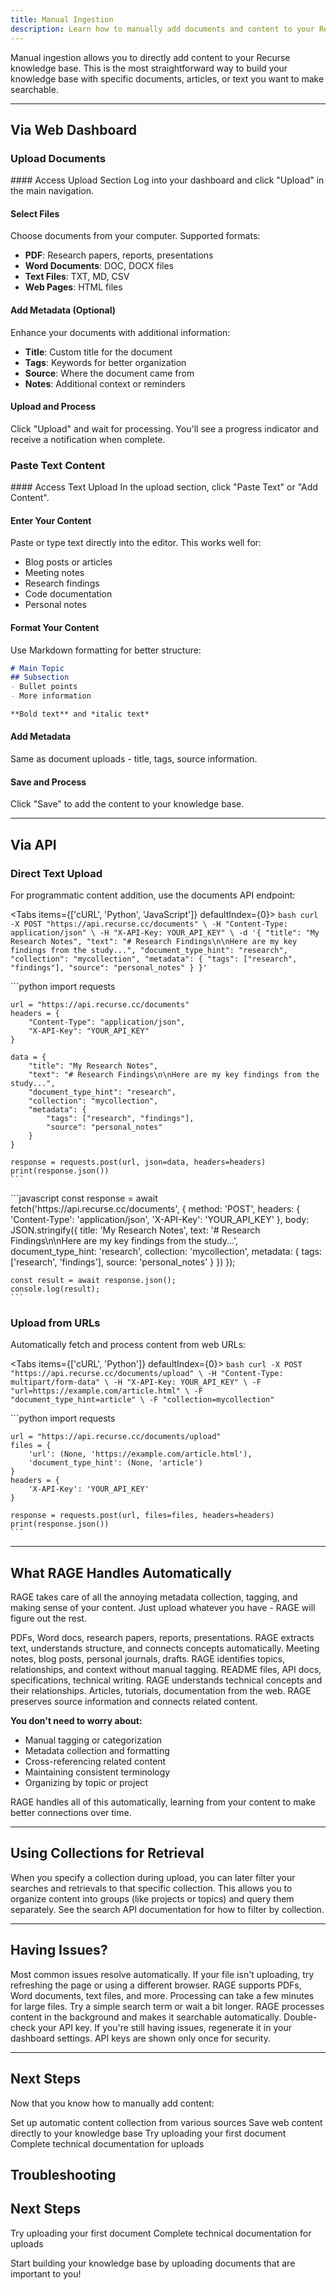 ```yaml
---
title: Manual Ingestion
description: Learn how to manually add documents and content to your Recurse knowledge base
---
```


Manual ingestion allows you to directly add content to your Recurse knowledge base. This is the most straightforward way to build your knowledge base with specific documents, articles, or text you want to make searchable.

---

## Via Web Dashboard

### Upload Documents

<div className='fd-steps [&_h4]:fd-step'>
#### Access Upload Section
Log into your dashboard and click "Upload" in the main navigation.

#### Select Files
Choose documents from your computer. Supported formats:
- **PDF**: Research papers, reports, presentations
- **Word Documents**: DOC, DOCX files
- **Text Files**: TXT, MD, CSV
- **Web Pages**: HTML files

#### Add Metadata (Optional)
Enhance your documents with additional information:
- **Title**: Custom title for the document
- **Tags**: Keywords for better organization
- **Source**: Where the document came from
- **Notes**: Additional context or reminders

#### Upload and Process
Click "Upload" and wait for processing. You'll see a progress indicator and receive a notification when complete.
</div>

### Paste Text Content

<div className='fd-steps [&_h4]:fd-step'>
#### Access Text Upload
In the upload section, click "Paste Text" or "Add Content".

#### Enter Your Content
Paste or type text directly into the editor. This works well for:
- Blog posts or articles
- Meeting notes
- Research findings
- Code documentation
- Personal notes

#### Format Your Content
Use Markdown formatting for better structure:
```markdown
# Main Topic
## Subsection
- Bullet points
- More information

**Bold text** and *italic text*
```

#### Add Metadata
Same as document uploads - title, tags, source information.

#### Save and Process
Click "Save" to add the content to your knowledge base.
</div>

---

## Via API

### Direct Text Upload

For programmatic content addition, use the documents API endpoint:

<Tabs items={['cURL', 'Python', 'JavaScript']} defaultIndex={0}>
  <Tab value="cURL">
    ```bash
    curl -X POST "https://api.recurse.cc/documents" \
      -H "Content-Type: application/json" \
      -H "X-API-Key: YOUR_API_KEY" \
      -d '{
        "title": "My Research Notes",
        "text": "# Research Findings\n\nHere are my key findings from the study...",
        "document_type_hint": "research",
        "collection": "mycollection",
        "metadata": {
          "tags": ["research", "findings"],
          "source": "personal_notes"
        }
      }'
    ```
  </Tab>

  <Tab value="Python">
    ```python
    import requests

    url = "https://api.recurse.cc/documents"
    headers = {
        "Content-Type": "application/json",
        "X-API-Key": "YOUR_API_KEY"
    }

    data = {
        "title": "My Research Notes",
        "text": "# Research Findings\n\nHere are my key findings from the study...",
        "document_type_hint": "research",
        "collection": "mycollection",
        "metadata": {
            "tags": ["research", "findings"],
            "source": "personal_notes"
        }
    }

    response = requests.post(url, json=data, headers=headers)
    print(response.json())
    ```
  </Tab>

  <Tab value="JavaScript">
    ```javascript
    const response = await fetch('https://api.recurse.cc/documents', {
      method: 'POST',
      headers: {
        'Content-Type': 'application/json',
        'X-API-Key': 'YOUR_API_KEY'
      },
      body: JSON.stringify({
        title: 'My Research Notes',
        text: '# Research Findings\n\nHere are my key findings from the study...',
        document_type_hint: 'research',
        collection: 'mycollection',
        metadata: {
          tags: ['research', 'findings'],
          source: 'personal_notes'
        }
      })
    });

    const result = await response.json();
    console.log(result);
    ```
  </Tab>
</Tabs>

### Upload from URLs

Automatically fetch and process content from web URLs:

<Tabs items={['cURL', 'Python']} defaultIndex={0}>
  <Tab value="cURL">
    ```bash
    curl -X POST "https://api.recurse.cc/documents/upload" \
      -H "Content-Type: multipart/form-data" \
      -H "X-API-Key: YOUR_API_KEY" \
      -F "url=https://example.com/article.html" \
      -F "document_type_hint=article" \
      -F "collection=mycollection"
    ```
  </Tab>

  <Tab value="Python">
    ```python
    import requests

    url = "https://api.recurse.cc/documents/upload"
    files = {
        'url': (None, 'https://example.com/article.html'),
        'document_type_hint': (None, 'article')
    }
    headers = {
        'X-API-Key': 'YOUR_API_KEY'
    }

    response = requests.post(url, files=files, headers=headers)
    print(response.json())
    ```
  </Tab>
</Tabs>

---

## What RAGE Handles Automatically

RAGE takes care of all the annoying metadata collection, tagging, and making sense of your content. Just upload whatever you have - RAGE will figure out the rest.

<Cards>
  <Card title="Documents & Papers" icon="filetext">
    PDFs, Word docs, research papers, reports, presentations. RAGE extracts text, understands structure, and connects concepts automatically.
  </Card>
  <Card title="Notes & Writing" icon="edit">
    Meeting notes, blog posts, personal journals, drafts. RAGE identifies topics, relationships, and context without manual tagging.
  </Card>
  <Card title="Code & Technical" icon="code">
    README files, API docs, specifications, technical writing. RAGE understands technical concepts and their relationships.
  </Card>
  <Card title="Web Content" icon="globe">
    Articles, tutorials, documentation from the web. RAGE preserves source information and connects related content.
  </Card>
</Cards>

**You don't need to worry about:**
- Manual tagging or categorization
- Metadata collection and formatting
- Cross-referencing related content
- Maintaining consistent terminology
- Organizing by topic or project

RAGE handles all of this automatically, learning from your content to make better connections over time.

---

## Using Collections for Retrieval

When you specify a collection during upload, you can later filter your searches and retrievals to that specific collection. This allows you to organize content into groups (like projects or topics) and query them separately. See the search API documentation for how to filter by collection.

---

## Having Issues?

<Accordions type="single">
  <Accordion title="Upload not working?">
    Most common issues resolve automatically. If your file isn't uploading, try refreshing the page or using a different browser. RAGE supports PDFs, Word documents, text files, and more.
  </Accordion>

  <Accordion title="Content not appearing in search?">
    Processing can take a few minutes for large files. Try a simple search term or wait a bit longer. RAGE processes content in the background and makes it searchable automatically.
  </Accordion>

  <Accordion title="API authentication failing?">
    Double-check your API key. If you're still having issues, regenerate it in your dashboard settings. API keys are shown only once for security.
  </Accordion>
</Accordions>

---

## Next Steps

Now that you know how to manually add content:

<Cards>
  <Card href="/docs/guide/Adding Content/automatic-ingestion" title="Automatic Ingestion">
    Set up automatic content collection from various sources
  </Card>
  <Card href="/docs/guide/Adding Content/browser-extension" title="Browser Extension">
    Save web content directly to your knowledge base
  </Card>
  <Card href="/docs/quickstart" title="Quickstart Guides">
    Try uploading your first document
  </Card>
  <Card href="/docs/api-documentation/documents" title="API Reference">
    Complete technical documentation for uploads
  </Card>
</Cards>

## Troubleshooting

<FAQ items="upload-not-working,content-not-appearing,supported-file-types" />

## Next Steps

<Cards>
  <Card href="/docs/quickstart" title="Quickstart Guides">
    Try uploading your first document
  </Card>
  <Card href="/docs/api-documentation/documents" title="API Reference">
    Complete technical documentation for uploads
  </Card>
</Cards>

Start building your knowledge base by uploading documents that are important to you!
